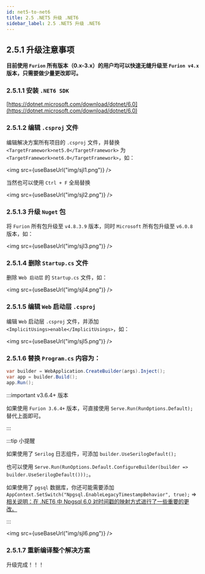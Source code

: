 ```yaml
---
id: net5-to-net6
title: 2.5 .NET5 升级 .NET6
sidebar_label: 2.5 .NET5 升级 .NET6
---
```



## 2.5.1 升级注意事项

**目前使用 `Furion` 所有版本（0.x-3.x）的用户均可以快速无缝升级至 `Furion v4.x` 版本，只需要做少量更改即可。**

### 2.5.1.1 安装 `.NET6 SDK`

[https://dotnet.microsoft.com/download/dotnet/6.0](https://dotnet.microsoft.com/download/dotnet/6.0)

### 2.5.1.2 编辑 `.csproj` 文件

编辑解决方案所有项目的 `.csproj` 文件，并替换 `<TargetFramework>net5.0</TargetFramework>` 为 `<TargetFramework>net6.0</TargetFramework>`，如：

<img src={useBaseUrl("img/sjl1.png")} />

当然也可以使用 `Ctrl + F` 全局替换

<img src={useBaseUrl("img/sjl2.png")} />

### 2.5.1.3 升级 `Nuget` 包

将 `Furion` 所有包升级至 `v4.8.3.9` 版本，同时 `Microsoft` 所有包升级至 `v6.0.8` 版本，如：

<img src={useBaseUrl("img/sjl3.png")} />

### 2.5.1.4 删除 `Startup.cs` 文件

删除 `Web 启动层` 的 `Startup.cs` 文件，如：

<img src={useBaseUrl("img/sjl4.png")} />

### 2.5.1.5 编辑 `Web` 启动层 `.csproj`

编辑 `Web` 启动层 `.csproj` 文件，并添加 `<ImplicitUsings>enable</ImplicitUsings>`，如：

<img src={useBaseUrl("img/sjl5.png")} />

### 2.5.1.6 替换 `Program.cs` 内容为：

```cs showLineNumbers
var builder = WebApplication.CreateBuilder(args).Inject();
var app = builder.Build();
app.Run();
```

:::important v3.6.4+ 版本

如果使用 `Furion 3.6.4+` 版本，可直接使用 `Serve.Run(RunOptions.Default);` 替代上面即可。

:::

:::tip 小提醒

如果使用了 `Serilog` 日志组件，可添加 `builder.UseSerilogDefault();`

也可以使用 `Serve.Run(RunOptions.Default.ConfigureBuilder(builder => builder.UseSerilogDefault()));`。

如果使用了 `pgsql` 数据库，你还可能需要添加 `AppContext.SetSwitch("Npgsql.EnableLegacyTimestampBehavior", true);`
=> [相关说明：在 .NET6 中 Npgsql 6.0 对时间戳的映射方式进行了一些重要的更改。](https://www.npgsql.org/doc/types/datetime.html)

:::

<img src={useBaseUrl("img/sjl6.png")} />

### 2.5.1.7 重新编译整个解决方案

升级完成！！！
